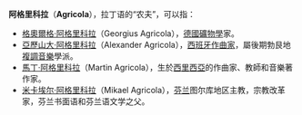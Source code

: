 '''阿格里科拉'''（'''Agricola'''），拉丁语的“农夫”，可以指：
*[[格奧爾格·阿格里科拉|格奧爾格·阿格里科拉]]（Georgius Agricola），[[德國|德國]][[礦物學|礦物學]]家。
*[[亞歷山大·阿格里科拉|亞歷山大·阿格里科拉]]（Alexander Agricola），[[西班牙|西班牙]][[作曲家|作曲家]]，屬後期勃艮地[[複調音樂|複調音樂]]學派。
*[[馬丁·阿格里科拉|馬丁·阿格里科拉]]（Martin Agricola），生於[[西里西亞|西里西亞]]的作曲家、教師和音樂著作家。
*[[米卡埃尔·阿格里科拉|米卡埃尔·阿格里科拉]]（Mikael Agricola），[[芬兰|芬兰]]图尔库地区主教，宗教改革家，芬兰书面语和芬兰语文学之父。
 
{{消歧义|cat=五字人名消歧义}}